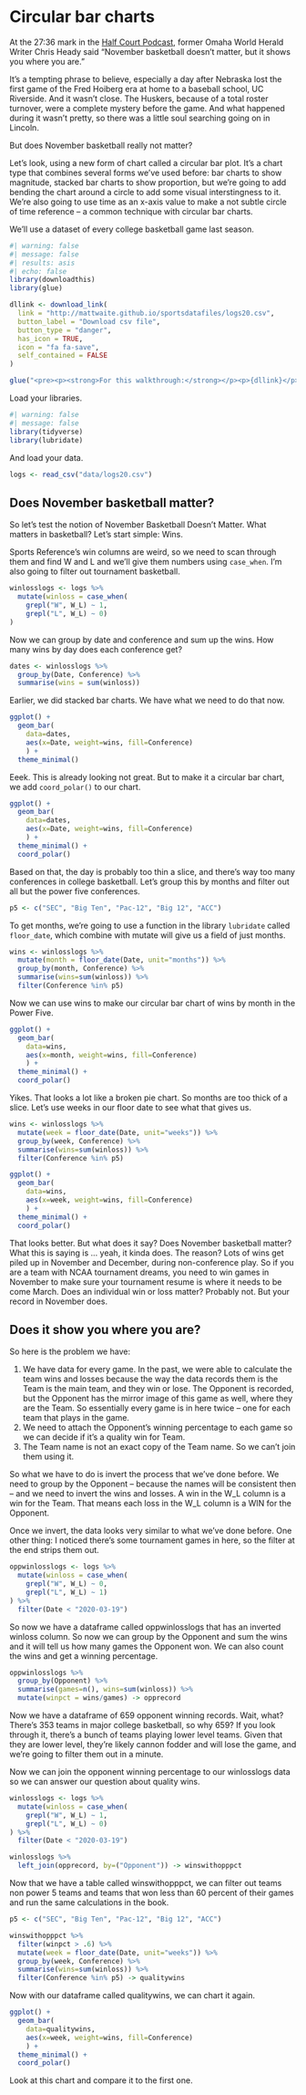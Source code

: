 # Circular bar charts

At the 27:36 mark in the [Half Court Podcast](https://www.omaha.com/sports/podcasts/half-court-press/half-court-press-creighton-cruises-in-opener-nebraska-stunned-in/article_67081a35-3a8f-5e9e-ae67-e88fcacbb362.html), former Omaha World Herald Writer Chris Heady said "November basketball doesn't matter, but it shows you where you are."

It's a tempting phrase to believe, especially a day after Nebraska lost the first game of the Fred Hoiberg era at home to a baseball school, UC Riverside. And it wasn't close. The Huskers, because of a total roster turnover, were a complete mystery before the game. And what happened during it wasn't pretty, so there was a little soul searching going on in Lincoln.

But does November basketball really not matter?

Let's look, using a new form of chart called a circular bar plot. It's a chart type that combines several forms we've used before: bar charts to show magnitude, stacked bar charts to show proportion, but we're going to add bending the chart around a circle to add some visual interstingness to it. We're also going to use time as an x-axis value to make a not subtle circle of time reference -- a common technique with circular bar charts. 

We'll use a dataset of every college basketball game last season.

```r
#| warning: false
#| message: false
#| results: asis
#| echo: false
library(downloadthis)
library(glue)

dllink <- download_link(
  link = "http://mattwaite.github.io/sportsdatafiles/logs20.csv",
  button_label = "Download csv file",
  button_type = "danger",
  has_icon = TRUE,
  icon = "fa fa-save",
  self_contained = FALSE
)

glue("<pre><p><strong>For this walkthrough:</strong></p><p>{dllink}</p></pre>")

```

Load your libraries.

```r
#| warning: false
#| message: false
library(tidyverse)
library(lubridate)
```

And load your data.

```r
logs <- read_csv("data/logs20.csv")
```

## Does November basketball matter?

So let's test the notion of November Basketball Doesn't Matter. What matters in basketball? Let's start simple: Wins.

Sports Reference's win columns are weird, so we need to scan through them and find W and L and we'll give them numbers using `case_when`. I'm also going to filter out tournament basketball.

```r
winlosslogs <- logs %>% 
  mutate(winloss = case_when(
    grepl("W", W_L) ~ 1, 
    grepl("L", W_L) ~ 0)
) 
```

Now we can group by date and conference and sum up the wins. How many wins by day does each conference get?

```r
dates <- winlosslogs %>% 
  group_by(Date, Conference) %>% 
  summarise(wins = sum(winloss))
```

Earlier, we did stacked bar charts. We have what we need to do that now.

```r
ggplot() + 
  geom_bar(
    data=dates, 
    aes(x=Date, weight=wins, fill=Conference)
    ) + 
  theme_minimal()
```

Eeek. This is already looking not great. But to make it a circular bar chart, we add `coord_polar()` to our chart.

```r
ggplot() + 
  geom_bar(
    data=dates, 
    aes(x=Date, weight=wins, fill=Conference)
    ) + 
  theme_minimal() + 
  coord_polar()
```

Based on that, the day is probably too thin a slice, and there's way too many conferences in college basketball. Let's group this by months and filter out all but the power five conferences. 

```r
p5 <- c("SEC", "Big Ten", "Pac-12", "Big 12", "ACC")
```

To get months, we're going to use a function in the library `lubridate` called `floor_date`, which combine with mutate will give us a field of just months.

```r
wins <- winlosslogs %>% 
  mutate(month = floor_date(Date, unit="months")) %>% 
  group_by(month, Conference) %>% 
  summarise(wins=sum(winloss)) %>% 
  filter(Conference %in% p5) 
```

Now we can use wins to make our circular bar chart of wins by month in the Power Five.

```r
ggplot() + 
  geom_bar(
    data=wins, 
    aes(x=month, weight=wins, fill=Conference)
    ) + 
  theme_minimal() + 
  coord_polar()
```

Yikes. That looks a lot like a broken pie chart. So months are too thick of a slice. Let's use weeks in our floor date to see what that gives us.

```r
wins <- winlosslogs %>% 
  mutate(week = floor_date(Date, unit="weeks")) %>% 
  group_by(week, Conference) %>% 
  summarise(wins=sum(winloss)) %>% 
  filter(Conference %in% p5) 
```

```r
ggplot() + 
  geom_bar(
    data=wins, 
    aes(x=week, weight=wins, fill=Conference)
    ) + 
  theme_minimal() + 
  coord_polar()
```

That looks better. But what does it say? Does November basketball matter? What this is saying is ... yeah, it kinda does. The reason? Lots of wins get piled up in November and December, during non-conference play. So if you are a team with NCAA tournament dreams, you need to win games in November to make sure your tournament resume is where it needs to be come March. Does an individual win or loss matter? Probably not. But your record in November does.

## Does it show you where you are?

So here is the problem we have:

1. We have data for every game. In the past, we were able to calculate the team wins and losses because the way the data records them is the Team is the main team, and they win or lose. The Opponent is recorded, but the Opponent has the mirror image of this game as well, where they are the Team. So essentially every game is in here twice -- one for each team that plays in the game. 
2. We need to attach the Opponent's winning percentage to each game so we can decide if it's a quality win for Team.
3. The Team name is not an exact copy of the Team name. So we can't join them using it.

So what we have to do is invert the process that we've done before. We need to group by the Opponent -- because the names will be consistent then -- and we need to invert the wins and losses. A win in the W_L column is a win for the Team. That means each loss in the W_L column is a WIN for the Opponent. 

Once we invert, the data looks very similar to what we've done before. One other thing: I noticed there's some tournament games in here, so the filter at the end strips them out. 

```r
oppwinlosslogs <- logs %>% 
  mutate(winloss = case_when(
    grepl("W", W_L) ~ 0, 
    grepl("L", W_L) ~ 1)
) %>% 
  filter(Date < "2020-03-19")
```

So now we have a dataframe called oppwinlosslogs that has an inverted winloss column. So now we can group by the Opponent and sum the wins and it will tell us how many games the Opponent won. We can also count the wins and get a winning percentage.

```r
oppwinlosslogs %>% 
  group_by(Opponent) %>% 
  summarise(games=n(), wins=sum(winloss)) %>% 
  mutate(winpct = wins/games) -> opprecord
```

Now we have a dataframe of 659 opponent winning records. Wait, what? There's 353 teams in major college basketball, so why 659? If you look through it, there's a bunch of teams playing lower level teams. Given that they are lower level, they're likely cannon fodder and will lose the game, and we're going to filter them out in a minute. 

Now we can join the opponent winning percentage to our winlosslogs data so we can answer our question about quality wins.

```r
winlosslogs <- logs %>% 
  mutate(winloss = case_when(
    grepl("W", W_L) ~ 1, 
    grepl("L", W_L) ~ 0)
) %>% 
  filter(Date < "2020-03-19")
```

```r
winlosslogs %>% 
  left_join(opprecord, by=("Opponent")) -> winswithopppct
```

Now that we have a table called winswithopppct, we can filter out teams non power 5 teams and teams that won less than 60 percent of their games and run the same calculations in the book. 

```r
p5 <- c("SEC", "Big Ten", "Pac-12", "Big 12", "ACC")
```

```r
winswithopppct %>% 
  filter(winpct > .6) %>% 
  mutate(week = floor_date(Date, unit="weeks")) %>% 
  group_by(week, Conference) %>% 
  summarise(wins=sum(winloss)) %>% 
  filter(Conference %in% p5) -> qualitywins
```

Now with our dataframe called qualitywins, we can chart it again.

```r
ggplot() + 
  geom_bar(
    data=qualitywins, 
    aes(x=week, weight=wins, fill=Conference)
    ) + 
  theme_minimal() + 
  coord_polar()
```

Look at this chart and compare it to the first one.